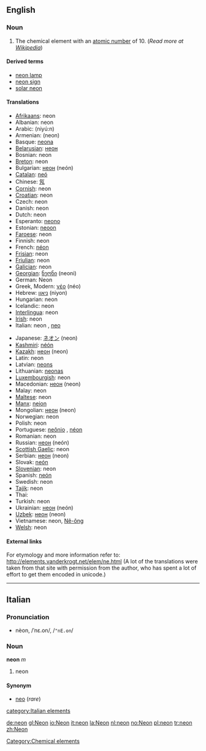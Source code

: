 {{See|Neon}}
==English==
{{elements|Ne|Fluorine|F|Sodium|Na}}
=== Noun ===
{{en-noun-unc}}

# The chemical element with an [[atomic number]] of 10. (''Read more at [[w:Neon|Wikipedia]]'')

====Derived terms====
*[[neon lamp]]
*[[neon sign]]
*[[solar neon]]

==== Translations ====
{{top}}
*[[Afrikaans]]: neon
*Albanian: neon
*Arabic: {{ARchar|[[نيون]]}} (niyú:n) {{m}}
*Armenian: (neon)
*Basque: [[neona]]
*[[Belarusian]]: [[неон]]
*Bosnian: neon
*[[Breton]]: neon {{m}}
*Bulgarian: [[неон]] (neón) {{m}}
*[[Catalan]]: [[neó]]
*Chinese: [[氖]]
*[[Cornish]]: neon
*[[Croatian]]: neon
*Czech: neon
*Danish: neon
*Dutch: neon {{n}}
*Esperanto: [[neono]]
*Estonian: [[neoon]]
*[[Faroese]]: neon
*Finnish: neon
*French: [[néon]] {{m}}
*[[Frisian]]: neon
*[[Friulian]]: neon
*[[Galician]]: neon
*[[Georgian]]: [[ნეონი]] (neoni)
*German: Neon {{n}}
*Greek, Modern: [[νέο]] (néo) {{n}}
*Hebrew: [[ניאון]] (niyon)
*Hungarian: neon
*Icelandic: neon
*[[Interlingua]]: neon
*[[Irish]]: neon
*Italian: neon {{m}}, [[neo]] {{m}}
{{mid}}
*Japanese: [[ネオン]] (neon)
*[[Kashmiri]]: [[néón]]
*[[Kazakh]]: [[неон]] (neon)
*Latin: neon
*Latvian: [[neons]]
*Lithuanian: [[neonas]]
*[[Luxembourgish]]: neon
*Macedonian: [[неон]] (neon)
*Malay: neon
*[[Maltese]]: neon
*[[Manx]]: [[neion]]
*Mongolian: [[неон]] (neon)
*Norwegian: neon
*Polish: neon {{m}}
*Portuguese: [[neônio]] {{m}}, [[néon]] {{m}}
*Romanian: neon {{n}}
*Russian: [[неон]] (neón) {{m}}
*[[Scottish Gaelic]]: neon
*Serbian: [[неон]] (neon)
*Slovak: [[neón]]
*[[Slovenian]]: neon
*Spanish: [[neón]] {{m}}
*Swedish: neon
*[[Tajik]]: neon
*Thai: {{THchar|[[นีออน]]}}
*Turkish: neon
*Ukrainian: [[неон]] (neón) {{m}}
*[[Uzbek]]: [[неон]] (neon)
*Vietnamese: neon, [[Nê-ông]]
*[[Welsh]]: neon
{{bottom}}

====External links====
For etymology and more information refer to:
http://elements.vanderkrogt.net/elem/ne.html
(A lot of the translations were taken from that site with permission from the author, who has spent a lot of effort to get them encoded in unicode.)
[[Category:Chemical elements]]

----
==Italian==
===Pronunciation===
*nèon, /ˈnɛ.on/, /<tt>"nE.on</tt>/

===Noun===
'''neon''' ''m''

#neon

====Synonym====
*[[neo]] (''rare'')

[[category:Italian elements]]

[[de:neon]]
[[gl:Neon]]
[[io:Neon]]
[[it:neon]]
[[la:Neon]]
[[nl:neon]]
[[no:Neon]]
[[pl:neon]]
[[tr:neon]]
[[zh:Neon]]